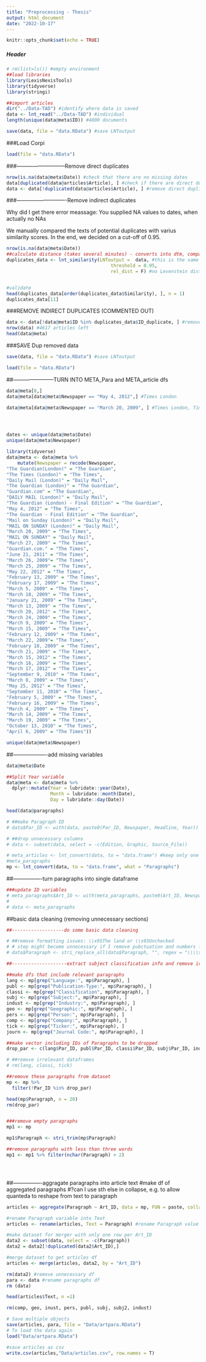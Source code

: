 ```yaml
---
title: "Preprocessing - Thesis"
output: html_document
date: "2022-10-17"
---
```


```r
knitr::opts_chunk$set(echo = TRUE)
```

##### Header
```r
# rm(list=ls()) #empty environment
##load libraries
library(LexisNexisTools)
library(tidyverse)
library(stringi)
```


```r
##import articles
dir("../Data-TAD") #identify where data is saved
data <- lnt_read("../Data-TAD") #individual
length(unique(data@meta$ID)) #4800 documents

save(data, file = "data.RData") #save LNToutput

```

###Load Corpi
```r
load(file = "data.RData")
```

###---------------------------Remove direct duplicates

```r
nrow(is.na(data@meta$Date)) #check that there are no missing dates
data[duplicated(data@articles$Article), ] #check if there are direct duplicates (there are 52)
data <- data[!duplicated(data@articles$Article), ] #remove direct duplicates
```


###----------------------------Remove indirect duplicates

Why did I get there error meassage: You supplied NA values to dates, when actually no NAs

We manually compared the texts of potential duplicates with varius similarity scores. In the end, we decided on a cut-off of 0.95.

```r
nrow(is.na(data@meta$Date))
##calculate distance (takes several minutes) - converts into dtm, compares articles published on same day, and calculates overlap
duplicates_data <- lnt_similarity(LNToutput =  data, #this is the same as similarity measure from quanteda, if rel-dist = off
                                      threshold = 0.95,
                                      rel_dist = F) #no Levenstein distance calculated - much faster


#validate
head(duplicates_data[order(duplicates_data$Similarity), ], n = 1)
duplicates_data[11]
```

###REMOVE INDIRECT DUPLICATES (COMMENTED OUT)
```r
data <- data[!data@meta$ID %in% duplicates_data$ID_duplicate, ] #remove duplicates
nrow(data) #4617 articles left
head(data@meta)
```
###SAVE Dup removed data
```r
save(data, file = "data.RData") #save LNToutput
```


```r
load(file = "data.RData")
```


##-----------------------TURN INTO META_Para and META_article dfs
```r
data@meta[8,] 
data@meta[data@meta$Newspaper == "May 4, 2012",] #Times London

data@meta[data@meta$Newspaper == "March 20, 2009", ] #Times London, Times London, Times London




dates <- unique(data@meta$Date)
unique(data@meta$Newspaper)


```
```r
library(tidyverse)
data@meta <- data@meta %>%
    mutate(Newspaper = recode(Newspaper,
"The Guardian(London)" = "The Guardian",            
"The Times (London)" = "The Times",          
"Daily Mail (London)" = "Daily Mail",
"The Guardian (London)" = "The Guardian",
"Guardian.com" = "The Guardian",                        
"DAILY MAIL (London)" = "Daily Mail",              
"The Guardian (London) - Final Edition" = "The Guardian",
"May 4, 2012" = "The Times",          
"The Guardian - Final Edition" = "The Guardian",
"Mail on Sunday (London)" = "Daily Mail",              
"MAIL ON SUNDAY (London)" = "Daily Mail",
"March 20, 2009" = "The Times",          
"MAIL ON SUNDAY" = "Daily Mail",                 
"March 27, 2009" = "The Times",                     
"Guardian.com." = "The Times",                       
"June 21, 2011" = "The Times",                       
"March 26, 2009"= "The Times",                       
"March 25, 2009" = "The Times",                      
"May 22, 2012" = "The Times",                        
"February 13, 2009" = "The Times",                 
"February 17, 2009" = "The Times",                   
"March 5, 2009" = "The Times",                       
"March 18, 2009" = "The Times",                       
"January 21, 2009" = "The Times",                     
"March 13, 2009" = "The Times",                       
"March 20, 2012" = "The Times",                       
"March 24, 2009" = "The Times",                      
"March 9, 2009" = "The Times",                        
"March 15, 2009" = "The Times",                       
"February 12, 2009" = "The Times",                    
"March 22, 2009"= "The Times",                  
"February 18, 2009" = "The Times",                    
"March 21, 2009" = "The Times",                      
"March 15, 2012" = "The Times",                      
"March 16, 2009" = "The Times",                       
"March 17, 2012" = "The Times",                       
"September 9, 2010" = "The Times",                    
"March 8, 2009" = "The Times",                       
"May 25, 2012" = "The Times",
"September 11, 2010" = "The Times",                   
"February 5, 2009" = "The Times",                     
"February 16, 2009" = "The Times",                    
"March 4, 2009" = "The Times",                        
"March 14, 2009" = "The Times",                       
"March 19, 2009" = "The Times",                       
"October 13, 2010" = "The Times",                     
"April 6, 2009" = "The Times"))

unique(data@meta$Newspaper)
```
##-------------------add missing variables
```r
data@meta$Date

##Split Year variable
data@meta <- data@meta %>%
  dplyr::mutate(Year = lubridate::year(Date), 
                Month = lubridate::month(Date), 
                Day = lubridate::day(Date))

head(data@paragraphs)

# ##make Paragraph ID
# data$Par_ID <- with(data, paste0(Par_ID, Newspaper, Headline, Year))

# ##drop unnecessary columns
# data <- subset(data, select = -c(Edition, Graphic, Source_File))
```

```r
# meta_articles <- lnt_convert(data, to = "data.frame") #keep only one df 
#meta_paragraphs
mp <- lnt_convert(data, to = "data.frame", what = "Paragraphs")
```

##----------------turn paragraphs into single dataframe
```r
###update ID variables
# meta_paragraphs$Art_ID <- with(meta_paragraphs, paste0(Art_ID, Newspaper, Headline, Date)) #new ID
# 
# data <- meta_paragraphs
```

##basic data cleaning (removing unnecessary sections)
```r
##-------------------do some basic data cleaning

# ##remove formatting issues: \\x95The land or \\x93Unchecked
# # step might become unnecessary if I remove pubctuation and numbers for analysis
# data$Paragraph <- stri_replace_all(data$Paragraph, "", regex = "\\\\x\\d\\d")

##--------------------extract subject classification info and remove irrelavnt infor paragraphs

##make dfs that include relevant paragraphs
lang <- mp[grep("Language:", mp$Paragraph), ]
publ <- mp[grep("Publication-Type:", mp$Paragraph), ]
classi <- mp[grep("Classification", mp$Paragraph), ]
subj <- mp[grep("Subject:", mp$Paragraph), ]
indust <- mp[grep("Industry:", mp$Paragraph), ]
geo <- mp[grep("Geographic:", mp$Paragraph), ]
pers <- mp[grep("Person:", mp$Paragraph), ]
comp <- mp[grep("Company:", mp$Paragraph), ]
tick <- mp[grep("Ticker:", mp$Paragraph), ]
journ <- mp[grep("Journal Code:", mp$Paragraph), ]

##make vector including IDs of Paragraphs to be dropped
drop_par <- c(lang$Par_ID, publ$Par_ID, classi$Par_ID, subj$Par_ID, indust$Par_ID, geo$Par_ID, pers$Par_ID, comp$Par_ID, tick$Par_ID, journ$Par_ID)

# ##remove irrelevant dataframes
# rm(lang, classi, tick)

##remove these paragraphs from dataset 
mp <- mp %>%
  filter(!Par_ID %in% drop_par)

head(mp$Paragraph, n = 20)
rm(drop_par)



```


```r

###remove empty paragraphs
mp1 <- mp

mp1$Paragraph <- stri_trim(mp$Paragraph)

##remove paragraphs with less than three words
mp1 <- mp1 %>% filter(nchar(Paragraph) > 2)





```

##----------------aggragate paragraphs into article text
#make df of aggregated paragraphs
#?can I use sth else in collapse, e.g. \n to allow quanteda to reshape from text to paragraph

```r
articles <- aggregate(Paragraph ~ Art_ID, data = mp, FUN = paste, collapse = "")

#rename Paragraph variable into Text
articles <- rename(articles, Text = Paragraph) #rename Paragraph value

#make dataset for merger with only one row per Art_ID
data2 <- subset(data, select = -c(Paragraph))
data2 = data2[!duplicated(data2$Art_ID),]

#merge dataset to get articles df
articles <- merge(articles, data2, by = "Art_ID")

rm(data2) #remove unnecessary df
para <- data #rename paragraphs df
rm (data)

head(articles$Text, n =1)

rm(comp, geo, inust, pers, publ, subj, subj2, indust)
```


```r
# Save multiple objects
save(articles, para, file = "Data/artpara.RData")
# To load the data again
load("Data/artpara.RData")

#save articles as csv
write.csv(articles,"Data/articles.csv", row.names = T)
```


